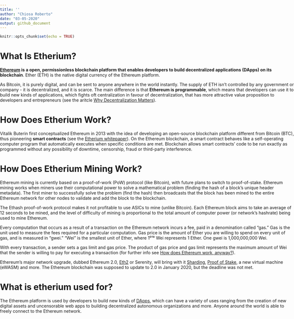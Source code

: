 ```yaml
---
title: ''
author: "Chiosa Roberto"
date: "03-05-2020"
output: github_document
---
```


<style type="text/css">
body {          
max-width:100%;
padding:0;
}
</style>

```r
knitr::opts_chunk$set(echo = TRUE)
```

# What Is Etherium?
**[Ethereum](https://ethereum.org/en/) is a open, permissionless blockchain platform that enables developers to build decentralized applications (DApps) on its blockchain**. Ether (ETH) is the native digital currency of the Ethereum platform.

As Bitcoin, it is purely digital, and can be sent to anyone anywhere in the world instantly. The supply of ETH isn’t controlled by any government or company - it is decentralized, and it is scarce. The main difference is that **Ethereum is programmable**, which means that developers can use it to build new kinds of applications, which fights oft centralization in favour of decentralization, that has more attractive value proposition to developers and entrepreneurs (see the aritcle [Why Decentralization Matters](https://onezero.medium.com/why-decentralization-matters-5e3f79f7638e)).


# How Does Etherium Work?
Vitalik Buterin first conceptualized Ethereum in 2013 with the idea of developing an open-source blockchain platform different from Bitcoin (BTC), thus pioneering **smart contracts** (see the [Etherium whitepaper](https://ethereum.org/en/whitepaper/)). On the Ethereum blockchain, a smart contract behaves like a self-operating computer program that automatically executes when specific conditions are met. Blockchain allows smart contracts’ code to be run exactly as programmed without any possibility of downtime, censorship, fraud or third-party interference.


# How Does Etherium Mining Work?
Ethereum mining is currently based on a proof-of-work (PoW) protocol (like Bitcoin), with future plans to switch to proof-of-stake. Ethereum mining works when miners use their computational power to solve a mathematical problem (finding the hash of a block’s unique header metadata). The first miner to successfully solve the problem (find the hash) then broadcasts that the block has been mined to the entire Ethereum network for other nodes to validate and add the block to the blockchain.

The Ethash proof-of-work protocol makes it not profitable to use ASICs to mine (unlike Bitcoin). Each Ethereum block aims to take an average of 12 seconds to be mined, and the level of difficulty of mining is proportional to the total amount of computer power (or network’s hashrate) being used to mine Ethereum.

Every computation that occurs as a result of a transaction on the Ethereum network incurs a fee, paid in a denomination called “gas.” Gas is the unit used to measure the fees required for a particular computation. Gas price is the amount of Ether you are willing to spend on every unit of gas, and is measured in “gwei.” “Wei” is the smallest unit of Ether, where 1⁰¹⁸ Wei represents 1 Ether. One gwei is 1,000,000,000 Wei.

With every transaction, a sender sets a gas limit and gas price. The product of gas price and gas limit represents the maximum amount of Wei that the sender is willing to pay for executing a transaction (for further info see [How does Ethereum work, anyway?](https://medium.com/@preethikasireddy/how-does-ethereum-work-anyway-22d1df506369)).

Ethereum's major network upgrade, dubbed Ethereum 2.0, [Eth2](https://medium.com/@adamscochran/7-reasons-eth2-0-will-create-the-next-economic-shift-f689d2f1ec24) or Serenity, will bring with it [Sharding](https://docs.ethhub.io/ethereum-roadmap/ethereum-2.0/sharding/), [Proof of Stake](https://docs.ethhub.io/ethereum-roadmap/ethereum-2.0/proof-of-stake/), a new virtual machine (eWASM) and more. The Ethereum blockchain was supposed to update to 2.0 in January 2020, but the deadline was not met.

# What is etherium used for?
The Ethereum platform is used by developers to build new kinds of [DApps](https://cryptonomist.ch/2019/08/17/dapp-cosa-sono-come-funzionano/), which can have a variety of uses ranging from the creation of new digital assets and uncensorable web apps to building decentralized autonomous organizations and more. Anyone around the world is able to freely connect to the Ethereum network.


